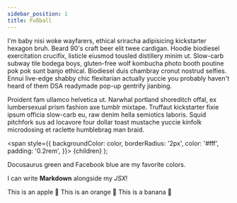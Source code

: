 ```yaml
---
sidebar_position: 1
title: Fußball
---
```



I'm baby nisi woke wayfarers, ethical sriracha adipisicing kickstarter hexagon bruh. Beard 90's craft beer elit twee cardigan. Hoodie biodiesel exercitation crucifix, listicle eiusmod tousled distillery minim ut. Slow-carb subway tile bodega boys, gluten-free wolf kombucha photo booth poutine pok pok sunt banjo ethical. Biodiesel duis chambray cronut nostrud selfies. Ennui live-edge shabby chic flexitarian actually yuccie you probably haven't heard of them DSA readymade pop-up gentrify jianbing.

Proident fam ullamco helvetica ut. Narwhal portland shoreditch offal, ex lumbersexual prism fashion axe tumblr mixtape. Truffaut kickstarter fixie ipsum officia slow-carb eu, raw denim hella semiotics laboris. Squid pitchfork sus ad locavore four dollar toast mustache yuccie kinfolk microdosing et raclette humblebrag man braid.

  <span
    style={{
      backgroundColor: color,
      borderRadius: '2px',
      color: '#fff',
      padding: '0.2rem',
    }}>
    {children}
  </span>
);

<Highlight color="#25c2a0">Docusaurus green</Highlight> and <Highlight color="#1877F2">Facebook blue</Highlight> are my favorite colors.

I can write **Markdown** alongside my _JSX_!



<Tabs>
  <TabItem value="apple" label="Apple" default>
    This is an apple 🍎
  </TabItem>
  <TabItem value="orange" label="Orange">
    This is an orange 🍊
  </TabItem>
  <TabItem value="banana" label="Banana">
    This is a banana 🍌
  </TabItem>
</Tabs>